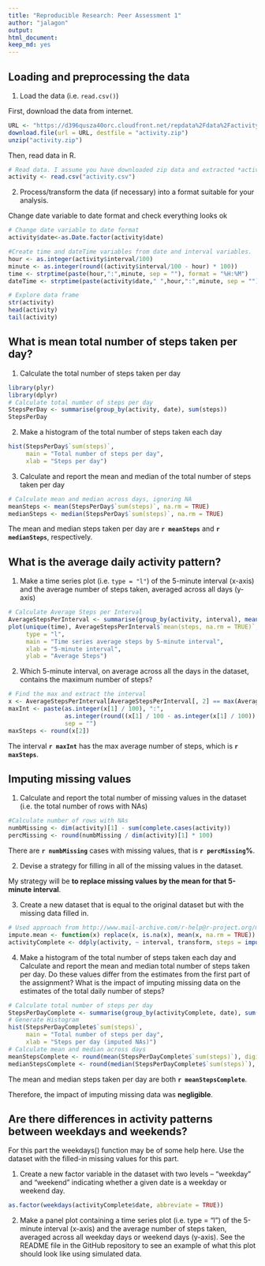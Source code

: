```yaml
---
title: "Reproducible Research: Peer Assessment 1"
author: "jalagon"
output: 
html_document:
keep_md: yes
---
```



## Loading and preprocessing the data

1. Load the data (i.e. `read.csv()`)

First, download the data from internet.

```r
URL <- "https://d396qusza40orc.cloudfront.net/repdata%2Fdata%2Factivity.zip"
download.file(url = URL, destfile = "activity.zip")
unzip("activity.zip")
```

Then, read data in R.

```r
# Read data. I assume you have downloaded zip data and extracted *activity.csv*  to working directory.
activity <- read.csv("activity.csv")
```

2. Process/transform the data (if necessary) into a format suitable for your analysis.  

Change date variable to date format and check everything looks ok
```r
# Change date variable to date format
activity$date<-as.Date.factor(activity$date)

#Create time and dateTime variables from date and interval variables.
hour <- as.integer(activity$interval/100)
minute <- as.integer(round((activity$interval/100 - hour) * 100))
time <- strptime(paste(hour,":",minute, sep = ""), format = "%H:%M")
dateTime <- strptime(paste(activity$date," ",hour,":",minute, sep = ""), format = "%Y-%m-%d %H:%M")

# Explore data frame
str(activity)
head(activity)
tail(activity)
```


## What is mean total number of steps taken per day?

1. Calculate the total number of steps taken per day

```r
library(plyr)
library(dplyr)
# Calculate total number of steps per day
StepsPerDay <- summarise(group_by(activity, date), sum(steps))
StepsPerDay

```

2. Make a histogram of the total number of steps taken each day
```r
hist(StepsPerDay$`sum(steps)`,
     main = "Total number of steps per day",
     xlab = "Steps per day")
```


3. Calculate and report the mean and median of the total number of steps taken per day
```r
# Calculate mean and median across days, ignoring NA
meanSteps <- mean(StepsPerDay$`sum(steps)`, na.rm = TRUE)
medianSteps <- median(StepsPerDay$`sum(steps)`, na.rm = TRUE)
```

The mean and median steps taken per day are **`r meanSteps`** and **`r medianSteps`**, respectively.

## What is the average daily activity pattern?

1. Make a time series plot (i.e. `type = "l"`) of the 5-minute interval (x-axis) and the average number of steps taken, averaged across all days (y-axis)
```r
# Calculate Average Steps per Interval
AverageStepsPerInterval <- summarise(group_by(activity, interval), mean(steps, na.rm = TRUE))
plot(unique(time), AverageStepsPerInterval$`mean(steps, na.rm = TRUE)`, 
     type = "l",
     main = "Time series average steps by 5-minute interval",
     xlab = "5-minute interval",
     ylab = "Average Steps")
```

2. Which 5-minute interval, on average across all the days in the dataset, contains the maximum number of steps?
```r
# Find the max and extract the interval
x <- AverageStepsPerInterval[AverageStepsPerInterval[, 2] == max(AverageStepsPerInterval[, 2]), ]
maxInt <- paste(as.integer(x[1] / 100), ":", 
                as.integer(round((x[1] / 100 - as.integer(x[1] / 100)) * 100)), 
                sep = "")
maxSteps <- round(x[2])
```

The interval **`r maxInt`** has the max average number of steps, which is **`r maxSteps`**.

## Imputing missing values

1. Calculate and report the total number of missing values in the dataset (i.e. the total number of rows with NAs)

```r
#Calculate number of rows with NAs
numbMissing <- dim(activity)[1] - sum(complete.cases(activity))
percMissing <- round(numbMissing / dim(activity)[1] * 100)
```

There are **`r numbMissing`** cases with missing values, that is **`r percMissing`%**.

2. Devise a strategy for filling in all of the missing values in the dataset. 

My strategy will be **to replace missing values by the mean for that 5-minute interval**.

3. Create a new dataset that is equal to the original dataset but with the missing data filled in.

```r
# Used approach from http://www.mail-archive.com/r-help@r-project.org/msg58289.html
impute.mean <- function(x) replace(x, is.na(x), mean(x, na.rm = TRUE))
activityComplete <- ddply(activity, ~ interval, transform, steps = impute.mean(steps))
```

4. Make a histogram of the total number of steps taken each day and Calculate and report the mean and median total number of steps taken per day. Do these values differ from the estimates from the first part of the assignment? What is the impact of imputing missing data on the estimates of the total daily number of steps?

```r
# Calculate total number of steps per day
StepsPerDayComplete <- summarise(group_by(activityComplete, date), sum(steps))
# Generate Histogram
hist(StepsPerDayComplete$`sum(steps)`,
     main = "Total number of steps per day",
     xlab = "Steps per day (imputed NAs)")
# Calculate mean and median across days
meanStepsComplete <- round(mean(StepsPerDayComplete$`sum(steps)`), digits = 2)
medianStepsComplete <- round(median(StepsPerDayComplete$`sum(steps)`), digits = 2)
```

The mean and median steps taken per day are both **`r meanStepsComplete`**. 

Therefore, the impact of imputing missing data was **negligible**.

## Are there differences in activity patterns between weekdays and weekends?

For this part the weekdays() function may be of some help here. Use the dataset with the filled-in missing values for this part.

1. Create a new factor variable in the dataset with two levels – “weekday” and “weekend” indicating whether a given date is a weekday or weekend day.

```r
as.factor(weekdays(activityComplete$date, abbreviate = TRUE))

```

2. Make a panel plot containing a time series plot (i.e. type = "l") of the 5-minute interval (x-axis) and the average number of steps taken, averaged across all weekday days or weekend days (y-axis). See the README file in the GitHub repository to see an example of what this plot should look like using simulated data.

